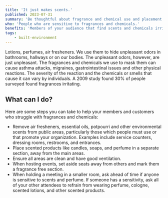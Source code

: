 ```yaml
---
title: 'It just makes scents.'
published: 2023-07-31
summary: 'Be thoughtful about fragrance and chemical use and placement.'
who: 'People who are sensitive to fragrances and chemicals.'
benefits: 'Members of your audience that find scents and chemicals irritating.'
tags:
    - built-environment
---
```



Lotions, perfumes, air fresheners. We use them to hide unpleasant odors in bathrooms, hallways or on our bodies. The unpleasant odors, however, are just unpleasant. The fragrances and chemicals we use to mask them can cause <ExternalLink inline href="https://www.zurich.com/en/media/magazine/2022/your-fragrance-could-kill-me-living-with-multiple-chemical-sensitivity">asthma attacks, migraines, gastrointestinal issues and other physical reactions</ExternalLink>.
The severity of the reaction and the chemicals or smells that cause it can vary by individuals. A <ExternalLink inline href="https://pubmed.ncbi.nlm.nih.gov/19326669/">2009 study</ExternalLink> found 30% of people surveyed found fragrances irritating.

## What can I do?

Here are some steps you can take to help your members and customers who struggle with fragrances and chemicals:

- Remove air fresheners, essential oils, potpourri and other environmental scents from public areas, particularly those which people must use or that promote your organization. Examples include service counters, dressing rooms, restrooms, and entrances.
- Place scented products like candles, soaps, and perfume in a separate section, away from the main areas.
- Ensure all areas are clean and have good ventilation.
- When hosting events, set aside seats away from others and mark them a fragrance free section. 
- When holding a meeting in a smaller room, ask ahead of time if anyone is sensitive to scents and perfume. If someone has a sensitivity, ask all of your other attendees to refrain from wearing perfume, cologne, scented lotions, and other scented products.